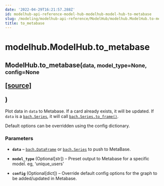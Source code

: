 ```yaml
---
date: '2022-04-29T16:21:57.288Z'
id: modelhub-api-reference-model-hub-modelhub-model-hub-to-metabase
slug: /modeling/modelhub-api-reference/ModelHub/modelhub.ModelHub.to-metabase/
title: to_metabase
---
```


# modelhub.ModelHub.to_metabase

<div class="method">
<h2 class="signature-class"><span class="additional-name">ModelHub.</span><span class="name">to_metabase(</span><small class="parameter-list"><span class="parameter" id="data">data</span>, <span class="parameter" id="model_type">model_type=None</span>, <span class="parameter" id="config">config=None</span></small>
<span class="view-code-link">

[[source]](https://github.com/objectiv/objectiv-analytics/blob/main/modelhub/modelhub/modelhub.py)

</span>
)</h2>


<div class="content">

Plot data in `data` to Metabase. If a card already exists, it will be updated. If `data` is a
[`bach.Series`](/docs/modeling/bach/api-reference/Series/bach.Series/#bach.Series), it will call [`bach.Series.to_frame()`](/docs/modeling/bach/api-reference/Series/bach.Series.to-frame/#bach.Series.to-frame).

Default options can be overridden using the config dictionary.


### Parameters

* **`data`** – [`bach.DataFrame`](/docs/modeling/bach/api-reference/DataFrame/bach.DataFrame/#bach.DataFrame) or [`bach.Series`](/docs/modeling/bach/api-reference/Series/bach.Series/#bach.Series) to push to MetaBase.

* **`model_type`** (Optional[str]) – Preset output to Metabase for a specific model. eg, ‘unique_users’

* **`config`** (Optional[dict]) – Override default config options for the graph to be added/updated in Metabase.



</div>

</div>
